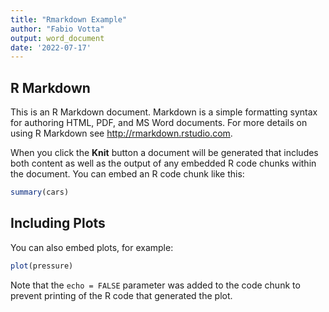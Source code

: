 ---
title: "Rmarkdown Example"
author: "Fabio Votta"
output: word_document
date: '2022-07-17'
---

## R Markdown

This is an R Markdown document. Markdown is a simple formatting syntax for authoring HTML, PDF, and MS Word documents. For more details on using R Markdown see <http://rmarkdown.rstudio.com>.

When you click the **Knit** button a document will be generated that includes both content as well as the output of any embedded R code chunks within the document. You can embed an R code chunk like this:

```{r}

summary(cars)

```

## Including Plots

You can also embed plots, for example:

```{r}

plot(pressure)

```

Note that the `echo = FALSE` parameter was added to the code chunk to prevent printing of the R code that generated the plot.
